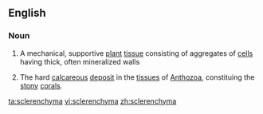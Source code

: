 ==English==
{{rfe|lang=en}}
{{rfp|lang=en}}

===Noun===
{{en-noun|-}}

# {{biology}} A mechanical, supportive [[plant]] [[tissue]] consisting of aggregates of [[cell]]s having thick, often mineralized walls
# The hard [[calcareous]] [[deposit]] in the [[tissue]]s of [[Anthozoa]], constituing the [[stony]] [[coral]]s.<!--Webster 1913-->

[[ta:sclerenchyma]]
[[vi:sclerenchyma]]
[[zh:sclerenchyma]]